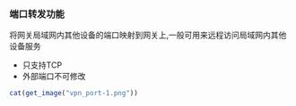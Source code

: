 ### 端口转发功能
将网关局域网内其他设备的端口映射到网关上,一般可用来远程访问局域网内其他设备服务

* 只支持TCP
* 外部端口不可修改

```r
cat(get_image("vpn_port-1.png"))
```
